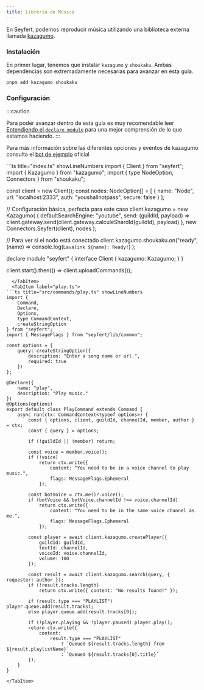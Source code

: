 ```yaml
---
title: Librería de Música
---
```


En Seyfert, podemos reproducir música utilizando una biblioteca externa llamada [kazagumo](https://npmjs.com/package/kazagumo).

### Instalación

En primer lugar, tenemos que instalar `kazagumo` y `shoukaku`. Ambas dependencias son extremadamente necesarias para avanzar en esta guía.

```sh title="Dependencias..." copy showLineNumbers=false
pnpm add kazagumo shoukaku
```

### Configuración

:::caution

Para poder avanzar dentro de esta guía es muy recomendable leer [Entendiendo el `declare module`](/getting-started/declare-module) para una mejor comprensión de lo que estamos haciendo.
:::

Para más información sobre las diferentes opciones y eventos de kazagumo consulta el [bot de ejemplo](https://www.npmjs.com/package/kazagumo#example-bot) oficial

<Tabs>
<TabItem label="index.ts">
```ts title="index.ts" showLineNumbers
import { Client } from "seyfert";
import { Kazagumo } from "kazagumo";
import { type NodeOption, Connectors } from "shoukaku";

const client = new Client();
const nodes: NodeOption[] = [
	{
		name: "Node",
		url: "localhost:2333",
		auth: "youshallnotpass",
		secure: false
	}
];

// Configuración básica, perfecta para este caso
client.kazagumo = new Kazagumo(
	{
		defaultSearchEngine: "youtube",
		send: (guildId, payload) =>
			client.gateway.send(client.gateway.calculeShardId(guildId), payload)
	},
	new Connectors.Seyfert(client),
	nodes
);

// Para ver si el nodo está conectado
client.kazagumo.shoukaku.on("ready", (name) =>
	console.log(`Lavalink ${name}: Ready!`)
);

declare module "seyfert" {
	interface Client {
		kazagumo: Kazagumo;
	}
}

client.start().then(() => client.uploadCommands());
```
  </TabItem>
  <TabItem label="play.ts">
```ts title="src/commands/play.ts" showLineNumbers
import {
	Command,
	Declare,
	Options,
	type CommandContext,
	createStringOption
} from "seyfert";
import { MessageFlags } from "seyfert/lib/common";

const options = {
	query: createStringOption({
		description: "Enter a song name or url.",
		required: true
	})
};

@Declare({
	name: "play",
	description: "Play music."
})
@Options(options)
export default class PlayCommand extends Command {
	async run(ctx: CommandContext<typeof options>) {
		const { options, client, guildId, channelId, member, author } = ctx;
		const { query } = options;

		if (!guildId || !member) return;

		const voice = member.voice();
		if (!voice)
			return ctx.write({
				content: "You need to be in a voice channel to play music.",
				flags: MessageFlags.Ephemeral
			});

		const botVoice = ctx.me()?.voice();
		if (botVoice && botVoice.channelId !== voice.channelId)
			return ctx.write({
				content: "You need to be in the same voice channel as me.",
				flags: MessageFlags.Ephemeral
			});

		const player = await client.kazagumo.createPlayer({
			guildId: guildId,
			textId: channelId,
			voiceId: voice.channelId,
			volume: 100
		});

		const result = await client.kazagumo.search(query, { requester: author });
		if (!result.tracks.length)
			return ctx.write({ content: "No results found!" });

		if (result.type === "PLAYLIST") player.queue.add(result.tracks);
		else player.queue.add(result.tracks[0]);

		if (!player.playing && !player.paused) player.play();
		return ctx.write({
			content:
				result.type === "PLAYLIST"
					? `Queued ${result.tracks.length} from ${result.playlistName}`
					: `Queued ${result.tracks[0].title}`
		});
	}
}
```
    </TabItem>
</Tabs>
